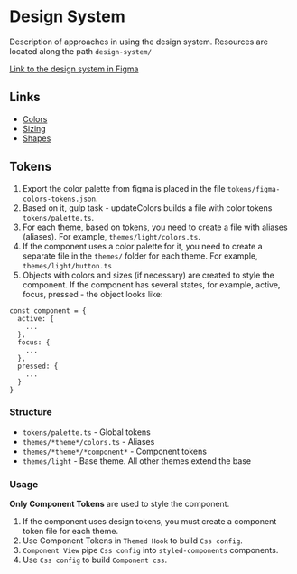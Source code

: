 
<Meta title="Design/Design System" />

# Design System

Description of approaches in using the design system. Resources are located along the path `design-system/`

[Link to the design system in Figma](https://www.figma.com/file/9hiN2DbkqbxbhR9EWRI1VK/B2B-Kit)

## Links

- [Colors](/docs/design-colors--palette)
- [Sizing](/docs/design-sizing--common)
- [Shapes](/docs/design-shapes--common)

## Tokens

1. Export the color palette from figma is placed in the file `tokens/figma-colors-tokens.json`.
2. Based on it, gulp task - updateColors builds a file with color tokens `tokens/palette.ts`.
3. For each theme, based on tokens, you need to create a file with aliases (aliases). For example, `themes/light/colors.ts`.
4. If the component uses a color palette for it, you need to create a separate file in the `themes/` folder for each theme. For example, `themes/light/button.ts`
5. Objects with colors and sizes (if necessary) are created to style the component. If the component has several states, for example, active, focus, pressed - the object looks like:
```
const component = {
  active: {
    ...
  },
  focus: {
    ...
  },
  pressed: {
    ...
  }
}
```

### Structure

- `tokens/palette.ts` - Global tokens
- `themes/*theme*/colors.ts` - Aliases
- `themes/*theme*/*component*` - Component tokens
- `themes/light` - Base theme. All other themes extend the base

### Usage

**Only Component Tokens** are used to style the component.

1. If the component uses design tokens, you must create a component token file for each theme.
2. Use Component Tokens in `Themed Hook` to build `Css config`.
3. `Component View` pipe `Css config` into `styled-components` components.
4. Use `Css config` to build `Component css`.

